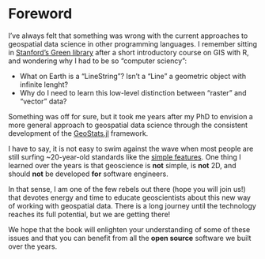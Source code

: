 # Foreword {.unnumbered}

I've always felt that something was wrong with the current approaches
to geospatial data science in other programming languages. I remember
sitting in
[Stanford's Green library](https://en.wikipedia.org/wiki/Cecil_H._Green_Library) after a short
introductory course on GIS with R, and wondering why I had to be so
"computer sciency":

- What on Earth is a "LineString"? Isn't a "Line" a geometric object with infinite lenght?
- Why do I need to learn this low-level distinction between "raster" and "vector" data?

Something was off for sure, but it took me years after my PhD to envision
a more general approach to geospatial data science through the consistent
development of the
[GeoStats.jl](https://github.com/JuliaEarth/GeoStats.jl) framework.

I have to say, it is not easy to swim against the wave when most people
are still surfing ~20-year-old standards like the
[simple features](https://www.iso.org/standard/40114.html).
One thing I learned over the years is that geoscience is **not** simple,
is **not** 2D, and should **not** be developed **for** software engineers.

In that sense, I am one of the few rebels out there (hope you will join
us!) that devotes energy and time to educate geoscientists about this new
way of working with geospatial data. There is a long journey until the
technology reaches its full potential, but we are getting there!

We hope that the book will enlighten your understanding of some of these
issues and that you can benefit from all the **open source** software
we built over the years.